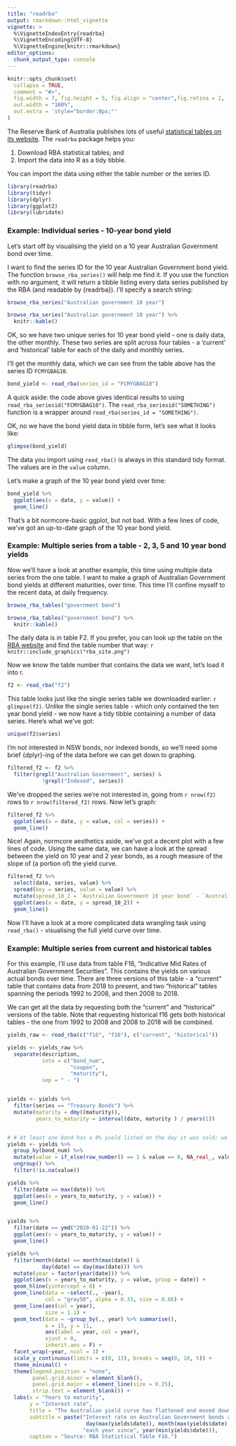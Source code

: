 ```yaml
---
title: "readrba"
output: rmarkdown::html_vignette
vignette: >
  %\VignetteIndexEntry{readrba}
  %\VignetteEncoding{UTF-8}
  %\VignetteEngine{knitr::rmarkdown}
editor_options: 
  chunk_output_type: console
---
```


```r
knitr::opts_chunk$set(
  collapse = TRUE,
  comment = "#>",
  fig.width = 7, fig.height = 5, fig.align = "center",fig.retina = 2,
  out.width = "100%",
  out.extra = 'style="border:0px;"'
)
```

The Reserve Bank of Australia publishes lots of useful [statistical tables on its website](https://rba.gov.au/statistics/tables/). The `readrba` package helps you:

1. Download RBA statistical tables; and
2. Import the data into R as a tidy tibble. 

You can import the data using either the table number or the series ID. 



```r
library(readrba)
library(tidyr)
library(dplyr)
library(ggplot2)
library(lubridate)
```
### Example: Individual series - 10-year bond yield
Let's start off by visualising the yield on a 10 year Australian Government bond over time. 

I want to find the series ID for the 10 year Australian Government bond yield. The function `browse_rba_series()` will help me find it. If you use the function with no argument, it will return a tibble listing every data series published by the RBA (and readable by {readrba}). I'll specify a search string:

```r
browse_rba_series("Australian government 10 year")
```
```r
browse_rba_series("Australian government 10 year") %>%
  knitr::kable()
```

OK, so we have two unique series for 10 year bond yield - one is daily data, the other monthly. These two series are split across four tables - a 'current' and 'historical' table for each of the daily and monthly series.

I'll get the monthly data, which we can see from the table above has the series ID `FCMYGBAG10`. 

```r
bond_yield <- read_rba(series_id = "FCMYGBAG10")
```

A quick aside: the code above gives identical results to using `read_rba_seriesid("FCMYGBAG10")`. The `read_rba_seriesid("SOMETHING")` function is a wrapper around `read_rba(series_id = "SOMETHING")`.

OK, no we have the bond yield data in tibble form, let's see what it looks like:

```r
glimpse(bond_yield)
```

The data you import using `read_rba()` is always in this standard tidy format. The values are in the `value` column. 

Let's make a graph of the 10 year bond yield over time:

```r
bond_yield %>%
  ggplot(aes(x = date, y = value)) +
  geom_line()

```

That's a bit normcore-basic ggplot, but not bad. With a few lines of code, we've got an up-to-date graph of the 10 year bond yield.

### Example: Multiple series from a table - 2, 3, 5 and 10 year bond yields
Now we'll have a look at another example, this time using multiple data series from the one table. I want to make a graph of Australian Government bond yields at different maturities, over time. This time I'll confine myself to the recent data, at daily frequency. 

```r
browse_rba_tables("government bond")
```
```r
browse_rba_tables("government bond") %>%
  knitr::kable()
```

The daily data is in table F2. If you prefer, you can look up the table on the [RBA website](https://www.rba.gov.au/statistics/tables/) and find the table number that way:
`r knitr::include_graphics("rba_site.png")`

Now we know the table number that contains the data we want, let's load it into r.

```r
f2 <- read_rba("f2")
```

This table looks just like the single series table we downloaded earlier: `r glimpse(f2)`. Unlike the single series table - which only contained the ten year bond yield - we now have a tidy tibble containing a number of data series. Here's what we've got: 
```r
unique(f2$series)
```

I'm not interested in NSW bonds, nor indexed bonds, so we'll need some brief {dplyr}-ing of the data before we can get down to graphing.

```r
filtered_f2 <- f2 %>%
  filter(grepl("Australian Government", series) &
           !grepl("Indexed", series))
```

We've dropped the series we're not interested in, going from `r nrow(f2)` rows to `r nrow(filtered_f2)` rows. Now let's graph:

```r
filtered_f2 %>%
  ggplot(aes(x = date, y = value, col = series)) +
  geom_line()

```

Nice! Again, normcore aesthetics aside, we've got a decent plot with a few lines of code. Using the same data, we can have a look at the spread between the yield on 10 year and 2 year bonds, as a rough measure of the slope of (a portion of) the yield curve.

```r
filtered_f2 %>%
  select(date, series, value) %>%
  spread(key = series, value = value) %>%
  mutate(spread_10_2 = `Australian Government 10 year bond` - `Australian Government 2 year bond`) %>%
  ggplot(aes(x = date, y = spread_10_2)) +
  geom_line()
```

Now I'll have a look at a more complicated data wrangling task using `read_rba()` - visualising the full yield curve over time.

### Example: Multiple series from current and historical tables

For this example, I'll use data from table F16, "Indicative Mid Rates of Australian Government Securities". This contains the yields on various actual bonds over time. There are three versions of this table - a "current" table that contains data from 2018 to present, and two "historical" tables spanning the periods 1992 to 2008, and then 2008 to 2018. 

We can get all the data by requesting both the "current" and "historical" versions of the table. Note that requesting historical f16 gets both historical tables - the one from 1992 to 2008 and 2008 to 2018 will be combined.
```r
yields_raw <- read_rba(c("f16", "f16"), c("current", "historical"))
```



```r

yields <- yields_raw %>%
  separate(description,
           into = c("bond_num",
                    "coupon",
                    "maturity"),
           sep = " - ")


yields <- yields %>%
  filter(series == "Treasury Bonds") %>%
  mutate(maturity = dmy((maturity)),
         years_to_maturity = interval(date, maturity ) / years(1))


# # At least one bond has a 0% yield listed on the day it was sold; we want to remove this
yields <- yields %>%
  group_by(bond_num) %>%
  mutate(value = if_else(row_number() == 1 & value == 0, NA_real_, value)) %>%
  ungroup() %>%
  filter(!is.na(value))
```


```r

yields %>%
  filter(date == max(date)) %>%
  ggplot(aes(x = years_to_maturity, y = value)) +
  geom_line() 


yields %>%
  filter(date == ymd("2020-01-22")) %>%
  ggplot(aes(x = years_to_maturity, y = value)) +
  geom_line()
```

```r
yields %>%
  filter(month(date) == month(max(date)) & 
           day(date) == day(max(date))) %>%
  mutate(year = factor(year(date))) %>%
  ggplot(aes(x = years_to_maturity, y = value, group = date)) +
  geom_hline(yintercept = 0) +
  geom_line(data = ~select(., -year),
            col = "gray50", alpha = 0.33, size = 0.66) +
  geom_line(aes(col = year),
            size = 1.1) +
  geom_text(data = ~group_by(., year) %>% summarise(),
            x = 15, y = 11, 
            aes(label = year, col = year),
            vjust = 0,
            inherit.aes = F) +
  facet_wrap(~year, ncol = 3) +
  scale_y_continuous(limits = c(0, 13), breaks = seq(0, 10, 5)) +
  theme_minimal() +
  theme(legend.position = "none",
        panel.grid.minor = element_blank(),
        panel.grid.major = element_line(size = 0.25),
        strip.text = element_blank()) +
  labs(x = "Years to maturity",
       y = "Interest rate",
       title = "The Australian yield curve has flattened and moved down",
       subtitle = paste("Interest rate on Australian Government bonds at various maturities\nas at",
                         day(max(yields$date)), month(max(yields$date), label = TRUE, abbr = FALSE),
                        "each year since", year(min(yields$date))),
       caption = "Source: RBA Statistical Table F16.")


```
